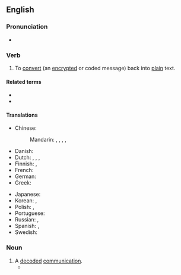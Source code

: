 ==English==

===Pronunciation===
* {{a|UK}} {{IPA|en|/dɪˈkɹɪpt/|/diːˈkɹɪpt/}}

===Verb===
{{en-verb}}

# {{lb|en|transitive}} To [[convert]] (an [[encrypt]]ed or coded message) back into [[plain]] text.
#: {{ant|en|encrypt}}

====Related terms====
* {{l|en|decipher}}
* {{l|en|decryption}}

====Translations====
{{trans-top|to convert back to plain text}}
* Chinese:
*: Mandarin: {{t+|cmn|解密|tr=jiěmì}}, {{t+|cmn|解碼}}, {{t+|cmn|解码|tr=jiěmǎ}}, {{t+|cmn|解讀}}, {{t+|cmn|解读|tr=jiědú}}
* Danish: {{t|da|dekryptere}}
* Dutch: {{t+|nl|ontcijferen}}, {{t+|nl|decoderen}}, {{t|nl|ontsleutelen}}, {{t|nl|decrypteren}}
* Finnish: {{t|fi|[[purkaa]] [[salaus]]}}, {{t|fi|dekryptata}}
* French: {{t+|fr|déchiffrer}}
* German: {{t+|de|entschlüsseln}}
* Greek: {{t+|el|αποκρυπτογραφώ}}
{{trans-mid}}
* Japanese: {{t+|ja|解読|tr=かいどくする, kaidoku suru|alt=解読する}}
* Korean: {{t|ko|해독하다}}, {{t|ko|복호화하다}}
* Polish: {{t|pl|deszyfrować}}, {{t|pl|odszyfrować}}
* Portuguese: {{t|pt|desencriptar}}
* Russian: {{t+|ru|расшифро́вывать|impf}}, {{t+|ru|расшифрова́ть|pf}}
* Spanish: {{t+|es|descifrar}}, {{t+|es|desencriptar}}
* Swedish: {{t|sv|dekryptera}}
{{trans-bottom}}

===Noun===
{{en-noun}}

# A [[decode]]d [[communication]].
#* {{quote-book|en|year=1979|author=Francis Harry Hinsley|title=British Intelligence in the Second World War|page=182|passage=The '''decrypts''' were being obtained from the traffic of 78 German stations by the end of 1941, and of 147 stations by the end of 1942.}}
